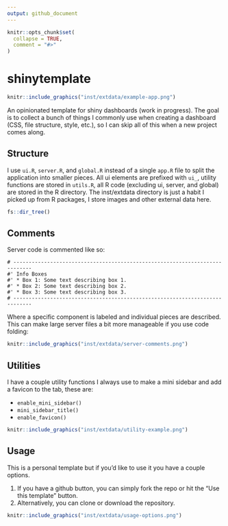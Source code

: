 ```yaml
---
output: github_document
---
```


<!-- README.md is generated from README.Rmd. Please edit that file -->

```r
knitr::opts_chunk$set(
  collapse = TRUE,
  comment = "#>"
)
```

# shinytemplate

<!-- badges: start -->
<!-- badges: end -->

```r
knitr::include_graphics("inst/extdata/example-app.png")
```


An opinionated template for shiny dashboards (work in progress). The goal is to collect a bunch of things I commonly use when creating a dashboard (CSS, file structure, style, etc.), so I can skip all of this when a new project comes along.

## Structure

I use `ui.R`, `server.R`, and `global.R` instead of a single `app.R` file to split the application into smaller pieces. All ui elements are prefixed with `ui_`, utility functions are stored in `utils.R`, all R code (excluding ui, server, and global) are stored in the R directory. The inst/extdata directory is just a habit I picked up from R packages, I store images and other external data here.

```r
fs::dir_tree()
```

## Comments

Server code is commented like so:

```
# ----------------------------------------------------------------------------
#' Info Boxes
#' * Box 1: Some text describing box 1.
#' * Box 2: Some text describing box 2.
#' * Box 3: Some text describing box 3.
# ----------------------------------------------------------------------------
```

Where a specific component is labeled and individual pieces are described. This can make large server files a bit more manageable if you use code folding:

```r
knitr::include_graphics("inst/extdata/server-comments.png")
```

## Utilities

I have a couple utility functions I always use to make a mini sidebar and add a favicon to the tab, these are:

* `enable_mini_sidebar()`
* `mini_sidebar_title()`
* `enable_favicon()`

```r
knitr::include_graphics("inst/extdata/utility-example.png")
```

## Usage

This is a personal template but if you'd like to use it you have a couple options.

1. If you have a github button, you can simply fork the repo or hit the "Use this template" button.
2. Alternatively, you can clone or download the repository.

```r
knitr::include_graphics("inst/extdata/usage-options.png")
```


